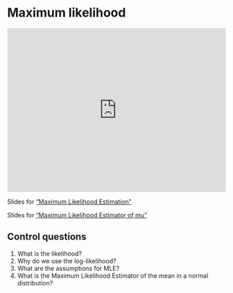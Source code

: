 # Maximum likelihood


::: {style="padding:75% 0 0 0;position:relative;"}
<iframe src='https://vimeo.com/showcase/11569380/embed?portrait=0&amp;byline=0' allowfullscreen frameborder='0' style='position:absolute;top:0;left:0;width:100%;height:100%;'>
</iframe>
:::

Slides for ["Maximum Likelihood Estimation"](video-pdf/3/ML_estimation.pdf)

Slides for ["Maximum Likelihood Estimator of mu"](video-pdf/3/MLE_mu.pdf)

## Control questions

1. What is the likelihood?
2. Why do we use the log-likelihood?
3. What are the assumptions for MLE?
4. What is the Maximum Likelihood Estimator of the mean in a normal distribution?

